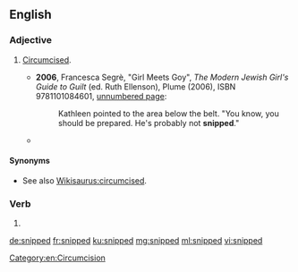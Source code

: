==English==

===Adjective===
{{en-adj|-}}

# {{context|informal|lang=en}} [[circumcised|Circumcised]].
#* '''2006''', Francesca Segrè, "Girl Meets Goy", ''The Modern Jewish Girl's Guide to Guilt'' (ed. Ruth Ellenson), Plume (2006), ISBN 9781101084601, [http://books.google.com/books?id=jUV1eFGVs0gC&pg=PT161 unnumbered page]:
#*: Kathleen pointed to the area below the belt. "You know, you should be prepared. He's probably not '''snipped'''."
#* {{seemoreCites|lang=en}}

====Synonyms====
*See also [[Wikisaurus:circumcised]].

===Verb===
{{head|en|verb form}}

# {{en-past of|snip}}

[[Category:en:Circumcision]]

[[de:snipped]]
[[fr:snipped]]
[[ku:snipped]]
[[mg:snipped]]
[[ml:snipped]]
[[vi:snipped]]